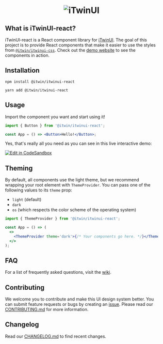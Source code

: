 
<Meta title='Overview' />

<center>
  <h1>
    <picture>
      <source
        media='(prefers-color-scheme: dark)'
        srcset='https://itwin.github.io/iTwinUI/dev/logo-dark.svg'
      />
      <img src='https://itwin.github.io/iTwinUI/dev/logo.svg' alt='iTwinUI' />
    </picture>
  </h1>
</center>

## What is iTwinUI-react?

iTwinUI-react is a React component library for [iTwinUI](https://github.com/iTwin/iTwinUI).
The goal of this project is to provide React components that make it easier to use the styles from [`@itwin/itwinui-css`](https://github.com/iTwin/iTwinUI/tree/main/packages/itwinui-css). Check out the [demo website](https://itwin.github.io/iTwinUI/react) to see the components in action.

## Installation

```
npm install @itwin/itwinui-react
```

```
yarn add @itwin/itwinui-react
```

## Usage

Import the component you want and start using it!

```jsx
import { Button } from '@itwin/itwinui-react';

const App = () => <Button>Hello!</Button>;
```

Yes, that's really all you need as you can see in this live interactive demo:

[![Edit in CodeSandbox](https://assets.codesandbox.io/github/button-edit-lime.svg)](https://codesandbox.io/s/github/iTwin/iTwinUI/tree/main/cra-sandbox?file=/src/App.tsx)

## Theming

By default, all components use the light theme, but we recommend wrapping your root element with `ThemeProvider`. You can pass one of the following values to its `theme` prop:

- `light` (default)
- `dark`
- `os` (which respects the color scheme of the operating system)

```jsx
import { ThemeProvider } from '@itwin/itwinui-react';

const App = () => (
  <>
    <ThemeProvider theme='dark'>{/* Your components go here. */}</ThemeProvider>
  </>
);
```

## FAQ

For a list of frequently asked questions, visit the [wiki](https://github.com/iTwin/iTwinUI/wiki/FAQ).

## Contributing

We welcome you to contribute and make this UI design system better. You can submit feature requests or bugs by creating an [issue](https://github.com/iTwin/iTwinUI/issues).
Please read our [CONTRIBUTING.md](https://github.com/iTwin/iTwinUI/blob/main/CONTRIBUTING.md) for more information.

## Changelog

Read our [CHANGELOG.md](https://github.com/iTwin/iTwinUI/blob/main/packages/itwinui-react/CHANGELOG.md) to find recent changes.
